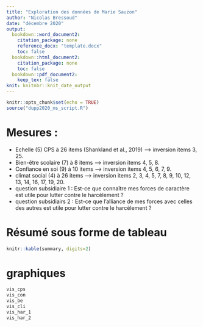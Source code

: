 ```yaml
---
title: "Exploration des données de Marie Sauzon"
author: "Nicolas Bressoud"
date: "décembre 2020"
output: 
  bookdown::word_document2:
    citation_package: none
    reference_docx: "template.docx"
    toc: false
  bookdown::html_document2:
    citation_package: none
    toc: false
  bookdown::pdf_document2:
    keep_tex: false
knit: knitnbr::knit_date_output
---
```


```r
knitr::opts_chunk$set(echo = TRUE)
source("dupp2020_ms_script.R")
```

# Mesures :

- Echelle (5) CPS à 26 items (Shankland et al., 2019) --> inversion items 3, 25.
- Bien-être scolaire (7) à 8 items --> inversion items 4, 5, 8.
- Confiance en soi (9) à 10 items --> inversion items 4, 5, 6, 7, 9.
- climat social (4) à 26 items --> inversion items 2, 3, 4, 5, 7, 8, 9, 10, 12, 13, 14, 16, 17, 19, 20.
- question subsidiaire 1 : Est-ce que connaître mes forces de caractère est utile pour lutter contre le harcèlement ?
- question subsidiairs 2 : Est-ce que l'alliance de mes forces avec celles des autres est utile pour lutter contre le harcèlement ?

# Résumé sous forme de tableau

```r
knitr::kable(summary, digits=2)
```


# graphiques


```r
vis_cps
vis_con
vis_be
vis_cli
vis_har_1
vis_har_2
```